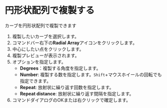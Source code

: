 
# 円形状配列で複製する

カーブを円形状配列で複製できます

<Reference shortcut="" command="Radial Array" button="ツールバー右下" />

1. 複製したいカーブを選択します。
2. コマンドバー右下の**Radial Array**アイコンをクリックします。
3. 中心にしたい点をクリックします。
4. 複製プレビューが表示されます。
5. オプションを指定します。
   - **Degrees**：複製する角度を指定します。
   - **Number**: 複製する数を指定します。`Shift`+マウスホイールの回転でも指定できます。
   - **Repeat**: 放射状に繰り返す回数を指定します。
   - **Repeat distance**: 放射状に繰り返す間隔を指定します。
7. コマンドダイアログのOKまたは右クリックで確定します。

